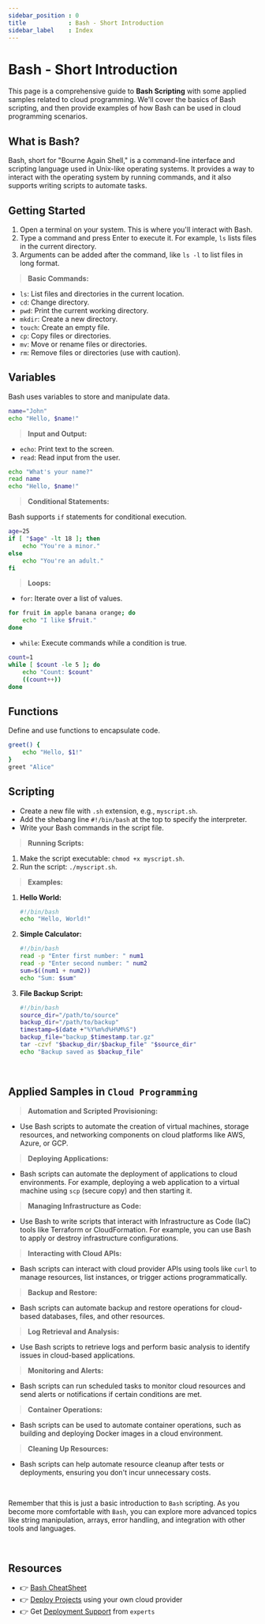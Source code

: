 ```yaml
---
sidebar_position : 0
title            : Bash - Short Introduction
sidebar_label    : Index
---
```


# Bash - Short Introduction

This page is a comprehensive guide to **Bash Scripting** with some applied samples related to cloud programming. 
We'll cover the basics of Bash scripting, and then provide examples of how Bash can be used in cloud programming scenarios.

## **What is Bash?**

Bash, short for "Bourne Again Shell," is a command-line interface and scripting language used in Unix-like operating systems. 
It provides a way to interact with the operating system by running commands, and it also supports writing scripts to automate tasks.

## **Getting Started**

1. Open a terminal on your system. This is where you'll interact with Bash.
2. Type a command and press Enter to execute it. For example, `ls` lists files in the current directory.
3. Arguments can be added after the command, like `ls -l` to list files in long format.

> **Basic Commands:**

- `ls`: List files and directories in the current location.
- `cd`: Change directory.
- `pwd`: Print the current working directory.
- `mkdir`: Create a new directory.
- `touch`: Create an empty file.
- `cp`: Copy files or directories.
- `mv`: Move or rename files or directories.
- `rm`: Remove files or directories (use with caution).

## **Variables**

Bash uses variables to store and manipulate data.

```bash
name="John"
echo "Hello, $name!"
```

> **Input and Output:**

- `echo`: Print text to the screen.
- `read`: Read input from the user.

```bash
echo "What's your name?"
read name
echo "Hello, $name!"
```

> **Conditional Statements:**

Bash supports `if` statements for conditional execution.

```bash
age=25
if [ "$age" -lt 18 ]; then
    echo "You're a minor."
else
    echo "You're an adult."
fi
```

> **Loops:**

- `for`: Iterate over a list of values.
```bash
for fruit in apple banana orange; do
    echo "I like $fruit."
done
```
- `while`: Execute commands while a condition is true.
```bash
count=1
while [ $count -le 5 ]; do
    echo "Count: $count"
    ((count++))
done
```

## **Functions**

Define and use functions to encapsulate code.
```bash
greet() {
    echo "Hello, $1!"
}
greet "Alice"
```

## **Scripting**

- Create a new file with `.sh` extension, e.g., `myscript.sh`.
- Add the shebang line `#!/bin/bash` at the top to specify the interpreter.
- Write your Bash commands in the script file.

> **Running Scripts:**

1. Make the script executable: `chmod +x myscript.sh`.
2. Run the script: `./myscript.sh`.

> **Examples:**

1. **Hello World:**
   ```bash
   #!/bin/bash
   echo "Hello, World!"
   ```

2. **Simple Calculator:**
   ```bash
   #!/bin/bash
   read -p "Enter first number: " num1
   read -p "Enter second number: " num2
   sum=$((num1 + num2))
   echo "Sum: $sum"
   ```

3. **File Backup Script:**
   ```bash
   #!/bin/bash
   source_dir="/path/to/source"
   backup_dir="/path/to/backup"
   timestamp=$(date +"%Y%m%d%H%M%S")
   backup_file="backup_$timestamp.tar.gz"
   tar -czvf "$backup_dir/$backup_file" "$source_dir"
   echo "Backup saved as $backup_file"
   ```

<br />

## Applied Samples in `Cloud Programming`

> **Automation and Scripted Provisioning:**

- Use Bash scripts to automate the creation of virtual machines, storage resources, and networking components on cloud platforms like AWS, Azure, or GCP.

> **Deploying Applications:**

- Bash scripts can automate the deployment of applications to cloud environments. For example, deploying a web application to a virtual machine using `scp` (secure copy) and then starting it.

> **Managing Infrastructure as Code:**

- Use Bash to write scripts that interact with Infrastructure as Code (IaC) tools like Terraform or CloudFormation. For example, you can use Bash to apply or destroy infrastructure configurations.

> **Interacting with Cloud APIs:**

- Bash scripts can interact with cloud provider APIs using tools like `curl` to manage resources, list instances, or trigger actions programmatically.

> **Backup and Restore:**

- Bash scripts can automate backup and restore operations for cloud-based databases, files, and other resources.

> **Log Retrieval and Analysis:**

- Use Bash scripts to retrieve logs and perform basic analysis to identify issues in cloud-based applications.

> **Monitoring and Alerts:**

- Bash scripts can run scheduled tasks to monitor cloud resources and send alerts or notifications if certain conditions are met.

> **Container Operations:**

- Bash scripts can be used to automate container operations, such as building and deploying Docker images in a cloud environment.

> **Cleaning Up Resources:**

- Bash scripts can help automate resource cleanup after tests or deployments, ensuring you don't incur unnecessary costs.

<br />

Remember that this is just a basic introduction to `Bash` scripting. 
As you become more comfortable with `Bash`, you can explore more advanced topics like string manipulation, arrays, error handling, and integration with other tools and languages.

<br />

## Resources

- 👉 [Bash CheatSheet](https://devhints.io/bash)
- 👉 [Deploy Projects](https://deploypro.dev/) using your own cloud provider
- 👉 Get [Deployment Support](https://deploypro.dev/support/) from `experts` 
